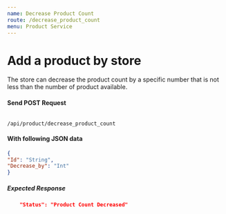 ```yaml
---
name: Decrease Product Count
route: /decrease_product_count
menu: Product Service
---
```


# Add a product by store
The store can decrease the product count by a specific number that is not less than the number of product available.

#### Send POST Request 
<Code>
/api/product/decrease_product_count
</Code>

#### With following JSON data
```json
{
"Id": "String",
"Decrease_by": "Int"
}
```

##### Expected Response
```json
    "Status": "Product Count Decreased"
```
